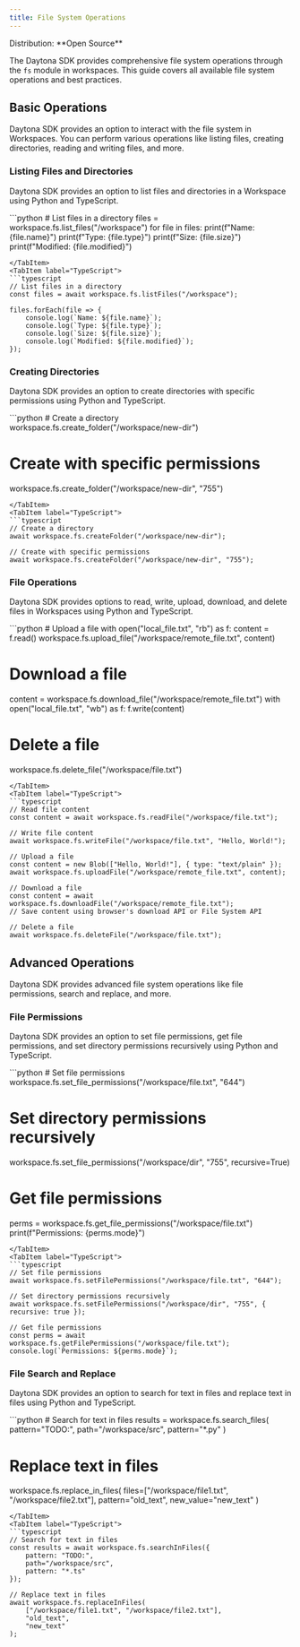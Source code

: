 ```yaml
---
title: File System Operations
---
```



<Label>
  Distribution: **Open Source**
</Label>

The Daytona SDK provides comprehensive file system operations through the `fs` module in workspaces. This guide covers all available file system operations and best practices.

## Basic Operations

Daytona SDK provides an option to interact with the file system in Workspaces. You can perform various operations like listing files, creating directories, reading and writing files, and more.

### Listing Files and Directories

Daytona SDK provides an option to list files and directories in a Workspace using Python and TypeScript.

<Tabs>
<TabItem label="Python">
```python
# List files in a directory
files = workspace.fs.list_files("/workspace")
for file in files:
    print(f"Name: {file.name}")
    print(f"Type: {file.type}")
    print(f"Size: {file.size}")
    print(f"Modified: {file.modified}")

```
</TabItem>
<TabItem label="TypeScript">
```typescript
// List files in a directory
const files = await workspace.fs.listFiles("/workspace");

files.forEach(file => {
    console.log(`Name: ${file.name}`);
    console.log(`Type: ${file.type}`);
    console.log(`Size: ${file.size}`);
    console.log(`Modified: ${file.modified}`);
});
```

</TabItem>
</Tabs>

### Creating Directories

Daytona SDK provides an option to create directories with specific permissions using Python and TypeScript.

<Tabs>
<TabItem label="Python">
```python
# Create a directory
workspace.fs.create_folder("/workspace/new-dir")

# Create with specific permissions

workspace.fs.create_folder("/workspace/new-dir", "755")

```
</TabItem>
<TabItem label="TypeScript">
```typescript
// Create a directory
await workspace.fs.createFolder("/workspace/new-dir");

// Create with specific permissions
await workspace.fs.createFolder("/workspace/new-dir", "755");
```

</TabItem>
</Tabs>

### File Operations

Daytona SDK provides options to read, write, upload, download, and delete files in Workspaces using Python and TypeScript.

<Tabs>
<TabItem label="Python">
```python
# Upload a file
with open("local_file.txt", "rb") as f:
    content = f.read()
workspace.fs.upload_file("/workspace/remote_file.txt", content)

# Download a file

content = workspace.fs.download_file("/workspace/remote_file.txt")
with open("local_file.txt", "wb") as f:
    f.write(content)

# Delete a file

workspace.fs.delete_file("/workspace/file.txt")

```
</TabItem>
<TabItem label="TypeScript">
```typescript
// Read file content
const content = await workspace.fs.readFile("/workspace/file.txt");

// Write file content
await workspace.fs.writeFile("/workspace/file.txt", "Hello, World!");

// Upload a file
const content = new Blob(["Hello, World!"], { type: "text/plain" });
await workspace.fs.uploadFile("/workspace/remote_file.txt", content);

// Download a file
const content = await workspace.fs.downloadFile("/workspace/remote_file.txt");
// Save content using browser's download API or File System API

// Delete a file
await workspace.fs.deleteFile("/workspace/file.txt");
```

</TabItem>
</Tabs>

## Advanced Operations

Daytona SDK provides advanced file system operations like file permissions, search and replace, and more.

### File Permissions

Daytona SDK provides an option to set file permissions, get file permissions, and set directory permissions recursively using Python and TypeScript.

<Tabs>
<TabItem label="Python">
```python
# Set file permissions
workspace.fs.set_file_permissions("/workspace/file.txt", "644")

# Set directory permissions recursively

workspace.fs.set_file_permissions("/workspace/dir", "755", recursive=True)

# Get file permissions

perms = workspace.fs.get_file_permissions("/workspace/file.txt")
print(f"Permissions: {perms.mode}")

```
</TabItem>
<TabItem label="TypeScript">
```typescript
// Set file permissions
await workspace.fs.setFilePermissions("/workspace/file.txt", "644");

// Set directory permissions recursively
await workspace.fs.setFilePermissions("/workspace/dir", "755", { recursive: true });

// Get file permissions
const perms = await workspace.fs.getFilePermissions("/workspace/file.txt");
console.log(`Permissions: ${perms.mode}`);
```

</TabItem>

</Tabs>

### File Search and Replace

Daytona SDK provides an option to search for text in files and replace text in files using Python and TypeScript.

<Tabs>
<TabItem label="Python">
```python
# Search for text in files
results = workspace.fs.search_files(
    pattern="TODO:",
    path="/workspace/src",
    pattern="*.py"
)

# Replace text in files

workspace.fs.replace_in_files(
    files=["/workspace/file1.txt", "/workspace/file2.txt"],
    pattern="old_text",
    new_value="new_text"
)

```
</TabItem>
<TabItem label="TypeScript">
```typescript
// Search for text in files
const results = await workspace.fs.searchInFiles({
    pattern: "TODO:",
    path="/workspace/src",
    pattern: "*.ts"
});

// Replace text in files
await workspace.fs.replaceInFiles(
    ["/workspace/file1.txt", "/workspace/file2.txt"],
    "old_text",
    "new_text"
);
```

</TabItem>
</Tabs>
